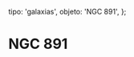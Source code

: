 
  tipo: 'galaxias',
  objeto: 'NGC 891',
};

# NGC 891

<Imagen
  src="registro/ngc-891_20121200_1_ngc891pa.jpg"
  fecha="20121200"
/>